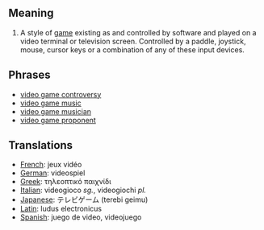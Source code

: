 == Meaning ==

#A style of [[game]] existing as and controlled by software and played on a video terminal or television screen.  Controlled by a paddle, joystick, mouse, cursor keys or a combination of any of these input devices.

== Phrases ==

*[[video game controversy]]
*[[video game music]]
*[[video game musician]]
*[[video game proponent]]

== Translations ==

*[[French]]: jeux vidéo
*[[German]]: videospiel
*[[Greek]]: τηλεοπτικό παιχνίδι
*[[Italian]]: videogioco ''sg.'', videogiochi ''pl.''
*[[Japanese]]: テレビゲーム (terebi geimu)
*[[Latin]]: ludus electronicus 
*[[Spanish]]: juego de video, videojuego